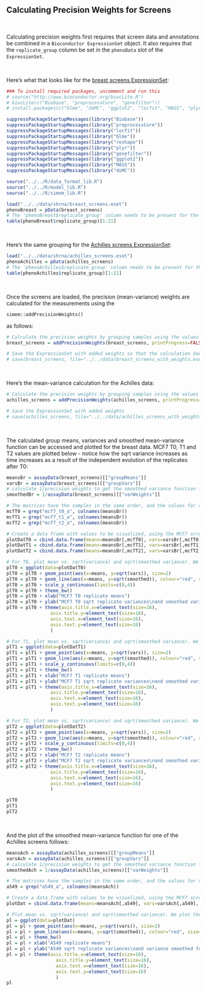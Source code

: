 Calculating Precision Weights for Screens
-------------------------------------------------------------

&nbsp;

Calculating precision weights first requires that screen data and annotations be combined in a `Bioconductor ExpressionSet` object. It also requires that the `replicate_group` column be set in the `phenoData` slot of the `ExpressionSet`. 

&nbsp;

Here's what that looks like for the [breast screens ExpressionSet](http://www.google.com):

```r

### To install required packages, uncomment and run this
# source("http://www.bioconductor.org/biocLite.R")
# biocLite(c("Biobase", "preprocessCore", "genefilter"))
# install.packages(c("blme", "doMC", "ggplot2", "locfit", "MASS", "plyr", "reshape"))

suppressPackageStartupMessages(library("Biobase"))
suppressPackageStartupMessages(library("preprocessCore"))
suppressPackageStartupMessages(library("locfit"))
suppressPackageStartupMessages(library("blme"))
suppressPackageStartupMessages(library("reshape"))
suppressPackageStartupMessages(library("plyr"))
suppressPackageStartupMessages(library("genefilter"))
suppressPackageStartupMessages(library("ggplot2"))
suppressPackageStartupMessages(library("MASS"))
suppressPackageStartupMessages(library("doMC"))

source("../../R/data_format_lib.R")
source("../../R/model_lib.R")
source("../../R/simem_lib.R")

load("../../data/shrna/breast_screens.eset")
phenoBreast = pData(breast_screens)
# The 'phenoBreast$replicate_group' column needs to be present for the mean-variance function calculation. Since the Breast screens are measured at 3 time-points, we group the screens by both cell line and time-points for the purposes of calculating the mean-variance function
table(phenoBreast$replicate_group)[1:21]
```


&nbsp;

Here's the same grouping for the [Achilles screens ExpressionSet](http://www.google.com):

```r
load("../../data/shrna/achilles_screens.eset")
phenoAchilles = pData(achilles_screens)
# The 'phenoAchilles$replicate_group' column needs to be present for the mean-variance function calculation. Since the Achilles screens are measured at an end-point, we group the screens by cell line for the purposes of calculating the mean-variance function
table(phenoAchilles$replicate_group)[1:21]
```


&nbsp;

Once the screens are loaded, the precision (mean-variance) weights are calculated for the measurements using the 

```
simem::addPrecisionWeights()
```

as follows:

```r
# Calculate the precision weights by grouping samples using the values in the 'phenoBreast$replicate_group' column. This process takes several minutes. The 'printProgress=TRUE' parameter prints a line of output for each 'replicate_group' as it is processed; printProgress=FALSE by default.
breast_screens = addPrecisionWeights(breast_screens, printProgress=FALSE)

# Save the ExpressionSet with added weights so that the calculation doesn't need to be rerun
# save(breast_screens, file="../../data/breast_screens_with_weights.eset")
```


&nbsp;

Here's the mean-variance calculation for the Achilles data:

```r
# Calculate the precision weights by grouping samples using the values in the 'phenoBreast$replicate_group' column. This process takes several minutes. The 'printProgress=TRUE' parameter prints a line of output for each 'replicate_group', and is set to FALSE by default.
achilles_screens = addPrecisionWeights(achilles_screens, printProgress=FALSE)

# Save the ExpressionSet with added weights
# save(achilles_screens, file="../../data/achilles_screens_with_weights.eset")
```

&nbsp;

The calculated group means, variances and smoothed mean-variance function can be accessed and plotted for the breast data. MCF7 T0, T1 and T2 values are plotted below - notice how the sqrt variance increases as time increases as a result of the independent evolution of the replicates after T0:

```r

meansBr = assayData(breast_screens)[["groupMeans"]]
varsBr = assayData(breast_screens)[["groupVars"]]
# calculate 1/precision weights to get the smoothed variance function for plotting purposes
smoothedBr = 1/assayData(breast_screens)[["varWeights"]]

# The matrices have the samples in the same order, and the values for replicates a, b, and c are identical, so we need only plot one of the replicates for each of the time-points
mcfT0 = grep("mcf7_t0_a", colnames(meansBr))
mcfT1 = grep("mcf7_t1_a", colnames(meansBr))
mcfT2 = grep("mcf7_t2_a", colnames(meansBr))

# Create a data frame with values to be visualized, using the MCF7 screen as an example
plotDatT0 = cbind.data.frame(means=meansBr[,mcfT0], vars=varsBr[,mcfT0], smoothed=smoothedBr[,mcfT0])
plotDatT1 = cbind.data.frame(means=meansBr[,mcfT1], vars=varsBr[,mcfT1], smoothed=smoothedBr[,mcfT1])
plotDatT2 = cbind.data.frame(means=meansBr[,mcfT2], vars=varsBr[,mcfT2], smoothed=smoothedBr[,mcfT2])

# For T0, plot mean vs. sqrt(variance) and sqrt(smoothed variance). We plot the sqrt of the variance to highlight differences
plT0 = ggplot(data=plotDatT0)
plT0 = plT0 + geom_point(aes(x=means, y=sqrt(vars)), size=2)
plT0 = plT0 + geom_line(aes(x=means, y=sqrt(smoothed)), colour="red", size=1)
plT0 = plT0 + scale_y_continuous(limits=c(0,4))
plT0 = plT0 + theme_bw()
plT0 = plT0 + xlab("MCF7 T0 replicate means") 
plT0 = plT0 + ylab("MCF7 T0 sqrt replicate variances\nand smoothed variance function")
plT0 = plT0 + theme(axis.title.x=element_text(size=16), 
                axis.title.y=element_text(size=16),
                axis.text.x=element_text(size=16), 
                axis.text.y=element_text(size=16)
                )

# For T1, plot mean vs. sqrt(variance) and sqrt(smoothed variance). We plot the sqrt of the variance to highlight differences
plT1 = ggplot(data=plotDatT1)
plT1 = plT1 + geom_point(aes(x=means, y=sqrt(vars)), size=2)
plT1 = plT1 + geom_line(aes(x=means, y=sqrt(smoothed)), colour="red", size=1)
plT1 = plT1 + scale_y_continuous(limits=c(0,4))
plT1 = plT1 + theme_bw()
plT1 = plT1 + xlab("MCF7 T1 replicate means") 
plT1 = plT1 + ylab("MCF7 T1 sqrt replicate variances\nand smoothed variance function")
plT1 = plT1 + theme(axis.title.x=element_text(size=16), 
                axis.title.y=element_text(size=16),
                axis.text.x=element_text(size=16), 
                axis.text.y=element_text(size=16)
                )

# For T2, plot mean vs. sqrt(variance) and sqrt(smoothed variance). We plot the sqrt of the variance to highlight differences
plT2 = ggplot(data=plotDatT2)
plT2 = plT2 + geom_point(aes(x=means, y=sqrt(vars)), size=2)
plT2 = plT2 + geom_line(aes(x=means, y=sqrt(smoothed)), colour="red", size=1)
plT2 = plT2 + scale_y_continuous(limits=c(0,4))
plT2 = plT2 + theme_bw()
plT2 = plT2 + xlab("MCF7 T2 replicate means")
plT2 = plT2 + ylab("MCF7 T2 sqrt replicate variances\nand smoothed variance function")
plT2 = plT2 + theme(axis.title.x=element_text(size=16), 
                axis.title.y=element_text(size=16),
                axis.text.x=element_text(size=16), 
                axis.text.y=element_text(size=16)
                )

plT0
plT1
plT2
```

&nbsp;

And the plot of the smoothed mean-variance function for one of the Achilles screens follows:

```r

meansAch = assayData(achilles_screens)[["groupMeans"]]
varsAch = assayData(achilles_screens)[["groupVars"]]
# calculate 1/precision weights to get the smoothed variance function for plotting purposes
smoothedAch = 1/assayData(achilles_screens)[["varWeights"]]

# The matrices have the samples in the same order, and the values for replicates a, b, and c are identical, so we need only plot one of the replicates
a549 = grep("a549_a", colnames(meansAch))

# Create a data frame with values to be visualized, using the MCF7 screen as an example
plotDat = cbind.data.frame(means=meansAch[,a549], vars=varsAch[,a549], smoothed=smoothedAch[,a549])

# Plot mean vs. sqrt(variance) and sqrt(smoothed variance). We plot the sqrt of the variance to highlight differences
pl = ggplot(data=plotDat)
pl = pl + geom_point(aes(x=means, y=sqrt(vars)), size=2)
pl = pl + geom_line(aes(x=means, y=sqrt(smoothed)), colour="red", size=1)
pl = pl + theme_bw()
pl = pl + xlab("A549 replicate means") 
pl = pl + ylab("A549 sqrt replicate variances\nand variance smoothed function")
pl = pl + theme(axis.title.x=element_text(size=16), 
                  axis.title.y=element_text(size=16),
                  axis.text.x=element_text(size=16), 
                  axis.text.y=element_text(size=16)
                  )
pl
```
